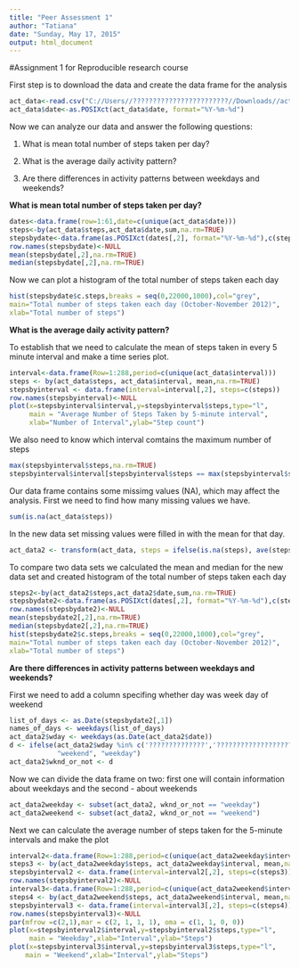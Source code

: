 ```yaml
---
title: "Peer Assessment 1"
author: "Tatiana"
date: "Sunday, May 17, 2015"
output: html_document
---
```


#Assignment 1 for Reproducible research course

First step is to download the data and create the data frame for the analysis

```r
act_data<-read.csv("C://Users//????????????????????????//Downloads//activity.csv",header=TRUE,sep=",")
act_data$date<-as.POSIXct(act_data$date, format="%Y-%m-%d")
```

Now we can analyze our data and answer the following questions:

1. What is mean total number of steps taken per day?

2. What is the average daily activity pattern?

3. Are there differences in activity patterns between weekdays and weekends?

**What is mean total number of steps taken per day?**

```r
dates<-data.frame(row=1:61,date=c(unique(act_data$date)))
steps<-by(act_data$steps,act_data$date,sum,na.rm=TRUE)
stepsbydate<-data.frame(as.POSIXct(dates[,2], format="%Y-%m-%d"),c(steps))
row.names(stepsbydate)<-NULL
mean(stepsbydate[,2],na.rm=TRUE)
median(stepsbydate[,2],na.rm=TRUE)

```

Now we can plot a histogram of the total number of steps taken each day

```r
hist(stepsbydate$c.steps,breaks = seq(0,22000,1000),col="grey",
main="Total number of steps taken each day (October-November 2012)",
xlab="Total number of steps")

```

**What is the average daily activity pattern?**

To establish that we need to calculate the mean of steps taken in every 5 minute interval and make a time series plot.

```r
interval<-data.frame(Row=1:288,period=c(unique(act_data$interval)))
steps <- by(act_data$steps, act_data$interval, mean,na.rm=TRUE)
stepsbyinterval <- data.frame(interval=interval[,2], steps=c(steps))
row.names(stepsbyinterval)<-NULL
plot(x=stepsbyinterval$interval,y=stepsbyinterval$steps,type="l",
     main = "Average Number of Steps Taken by 5-minute interval",
     xlab="Number of Interval",ylab="Step count")
```

We also need to know which interval comtains the maximum number of steps

```r
max(stepsbyinterval$steps,na.rm=TRUE)
stepsbyinterval$interval[stepsbyinterval$steps == max(stepsbyinterval$steps)]
```

Our data frame contains some missimg values (NA), which may affect the analysis.
First we need to find how many missing values we have.

```r
sum(is.na(act_data$steps))
```

In the new data set missing values were filled in with the mean for that day.

```r
act_data2 <- transform(act_data, steps = ifelse(is.na(steps), ave(steps, interval, FUN = function(x) mean(x, na.rm = TRUE)), steps))
```

To compare two data sets we calculated the mean and median for the new data set and created histogram of the total number of steps taken each day

```r
steps2<-by(act_data2$steps,act_data2$date,sum,na.rm=TRUE)
stepsbydate2<-data.frame(as.POSIXct(dates[,2], format="%Y-%m-%d"),c(steps2))
row.names(stepsbydate2)<-NULL
mean(stepsbydate2[,2],na.rm=TRUE)
median(stepsbydate2[,2],na.rm=TRUE)
hist(stepsbydate2$c.steps,breaks = seq(0,22000,1000),col="grey",
main="Total number of steps taken each day (October-November 2012)",
xlab="Total number of steps")
```

**Are there differences in activity patterns between weekdays and weekends?**

First we need to add a column specifing whether day was week day of weekend
```r
list_of_days <- as.Date(stepsbydate2[,1])
names_of_days <- weekdays(list_of_days)
act_data2$wday <- weekdays(as.Date(act_data2$date))
d <- ifelse(act_data2$wday %in% c('??????????????','??????????????????????'), 
            "weekend", "weekday")
act_data2$wknd_or_not <- d
```

Now we can divide the data frame on two: first one will contain information about weekdays and the second - about weekends

```r
act_data2weekday <- subset(act_data2, wknd_or_not == "weekday")
act_data2weekend <- subset(act_data2, wknd_or_not == "weekend")
```

Next we can calculate the average number of steps taken for the 5-minute intervals and make the plot
```r
interval2<-data.frame(Row=1:288,period=c(unique(act_data2weekday$interval)))
steps3 <- by(act_data2weekday$steps, act_data2weekday$interval, mean,na.rm=TRUE)
stepsbyinterval2 <- data.frame(interval=interval2[,2], steps=c(steps3))
row.names(stepsbyinterval2)<-NULL
interval3<-data.frame(Row=1:288,period=c(unique(act_data2weekend$interval)))
steps4 <- by(act_data2weekend$steps, act_data2weekend$interval, mean,na.rm=TRUE)
stepsbyinterval3 <- data.frame(interval=interval3[,2], steps=c(steps4))
row.names(stepsbyinterval3)<-NULL
par(mfrow =c(2,1),mar = c(2, 1, 1, 1), oma = c(1, 1, 0, 0))
plot(x=stepsbyinterval2$interval,y=stepsbyinterval2$steps,type="l",
     main = "Weekday",xlab="Interval",ylab="Steps")
plot(x=stepsbyinterval3$interval,y=stepsbyinterval3$steps,type="l",
    main = "Weekend",xlab="Interval",ylab="Steps")
```

